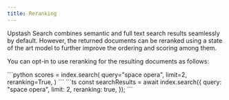 ```yaml
---
title: Reranking
---
```


Upstash Search combines semantic and full text search results
seamlessly by default. However, the returned documents can be
reranked using a state of the art model to further improve
the ordering and scoring among them.

You can opt-in to use reranking for the resulting documents as follows:

<Tabs>

<Tab title="Python">
```python
scores = index.search(
    query="space opera",
    limit=2,
    reranking=True,
)
```
</Tab>

<Tab title="TypeScript">
```ts
const searchResults = await index.search({
  query: "space opera",
  limit: 2,
  reranking: true,
});
```
</Tab>

</Tabs>
